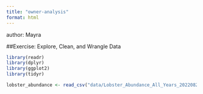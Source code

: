 ```yaml
---
title: "owner-analysis"
format: html
---
```



author: Mayra

##Exercise: Explore, Clean, and Wrangle Data

```r
library(readr)
library(dplyr)
library(ggplot2)
library(tidyr)
```

```r
lobster_abundance <- read_csv("data/Lobster_Abundance_All_Years_20220829.csv")
```

